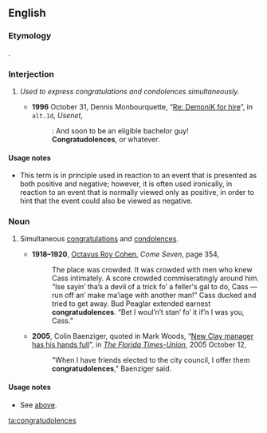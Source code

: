 ==English==

===Etymology===
{{blend|congratulations|condolences}}.

===Interjection===
{{en-interj}}

# {{humorous}} ''Used to express congratulations and condolences simultaneously.''
#* '''1996''' October 31, Dennis Monbourquette, “[http://groups.google.com/group/alt.1d/msg/381e3181c8484213 Re: DemoniK for hire]”, in <tt>alt.1d</tt>, ''Usenet'',
#*: &#x3A; And soon to be an eligible bachelor guy!
#*: '''Congratudolences''', or whatever. 

====Usage notes====
* This term is in principle used in reaction to an event that is presented as both positive and negative; however, it is often used ironically, in reaction to an event that is normally viewed only as positive, in order to hint that the event could also be viewed as negative.

===Noun===
{{infl|en|noun}} {{pluralonly}}

# {{humorous}} Simultaneous [[congratulations]] and [[condolences]].
#* '''1918–1920''', [[w:Octavus Roy Cohen|Octavus Roy Cohen]], ''Come Seven'', page 354,
#*: The place was crowded.  It was crowded with men who knew Cass intimately.  A score crowded commiseratingly around him.  “Ise sayin’ tha’s a devil of a trick fo’ a feller's gal to do, Cass — run off an’ make ma’iage with another man!”  Cass ducked and tried to get away.  Bud Peaglar extended earnest '''congratudolences'''. “Bet I woul’n’t stan’ fo’ it if’n I was you, Cass.”
#* '''2005''', Colin Baenziger, quoted in Mark Woods, “[http://www.jacksonville.com/tu-online/stories/101205/woo_20007250.shtml New Clay manager has his hands full]”, in ''[[w:The Florida Times-Union|The Florida Times-Union]]'', 2005 October 12,
#*: "When I have friends elected to the city council, I offer them '''congratudolences'''," Baenziger said.

====Usage notes====
* See [[#Usage notes 1|above]].

[[ta:congratudolences]]